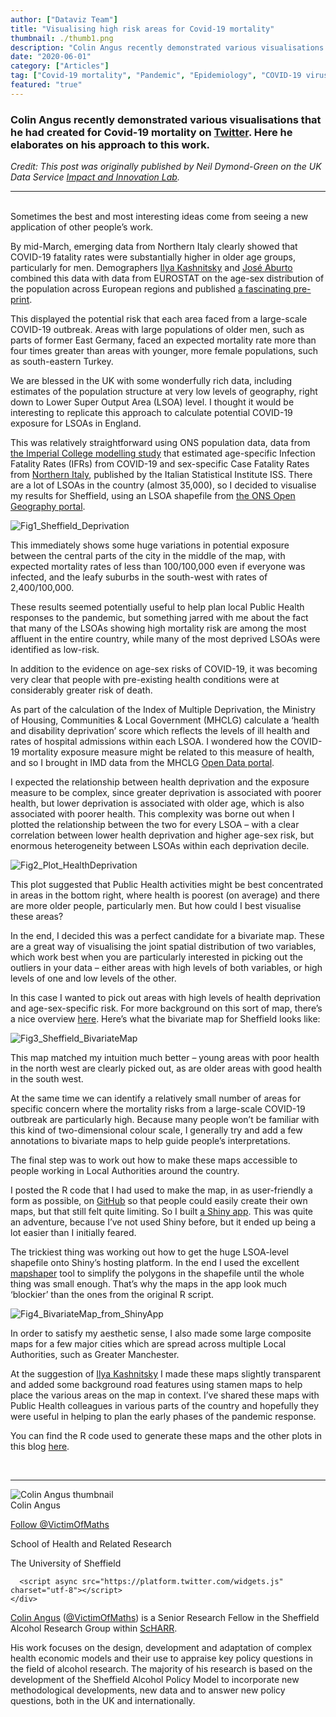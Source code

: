 ```yaml
---
author: ["Dataviz Team"]
title: "Visualising high risk areas for Covid-19 mortality"
thumbnail: ./thumb1.png
description: "Colin Angus recently demonstrated various visualisations that he had created for Covid-19 mortality on Twitter. Here he elaborates on his approach to this work."
date: "2020-06-01"
category: ["Articles"]
tag: ["Covid-19 mortality", "Pandemic", "Epidemiology", "COVID-19 virus (SARS-CoV-2)"]
featured: "true"
---
```


<div className="flex flex-wrap p-2 items-center">
    <h3>Colin Angus recently demonstrated various visualisations that he had created for Covid-19 mortality on <a href="https://twitter.com/VictimOfMaths/status/1254812649264680960">Twitter</a>. 
    Here he elaborates on his approach to this work.
    </h3>
</div>

*Credit: This post was originally published by Neil Dymond-Green on the UK Data Service <a href="http://lab.ukdataservice.ac.uk/">Impact and Innovation Lab</a>.*
  
---  

<br />
Sometimes the best and most interesting ideas come from seeing a new application of other people’s work.

By mid-March, emerging data from Northern Italy clearly showed that COVID-19 fatality rates were substantially higher in older age groups, particularly for men. 
Demographers <a href="https://twitter.com/ikashnitsky" >Ilya Kashnitsky</a> and <a href="https://twitter.com/jm_aburto">José Aburto</a> combined this data with data from 
EUROSTAT on the age-sex distribution of the population across European regions and published <a href="https://osf.io/abx7s/">a fascinating pre-print</a>.

This displayed the potential risk that each area faced from a large-scale COVID-19 outbreak. Areas with large populations of older men, such as parts of former East Germany, faced an expected 
mortality rate more than four times greater than areas with younger, more female populations, such as south-eastern Turkey.

We are blessed in the UK with some wonderfully rich data, including estimates of the population structure at very low levels of geography, right down to Lower Super Output Area (LSOA) level. 
I thought it would be interesting to replicate this approach to calculate potential COVID-19 exposure for LSOAs in England.

This was relatively straightforward using ONS population data, data from <a href="https://www.imperial.ac.uk/media/imperial-college/medicine/sph/ide/gida-fellowships/Imperial-College-COVID19-NPI-modelling-16-03-2020.pdf">the Imperial College modelling study</a> that 
estimated age-specific Infection Fatality Rates (IFRs) from COVID-19 and sex-specific Case Fatality Rates from <a href="https://www.epicentro.iss.it/coronavirus/bollettino/Bollettino-sorveglianza-integrata-COVID-19_23-aprile-2020.pdf">Northern Italy</a>, 
published by the Italian Statistical Institute ISS. There are a lot of LSOAs in the country (almost 35,000), so I decided to visualise my results for Sheffield, using an LSOA shapefile 
from <a href="https://geoportal.statistics.gov.uk/">the ONS Open Geography portal</a>.

![Fig1_Sheffield_Deprivation](./Fig1.png)

This immediately shows some huge variations in potential exposure between the central parts of the city in the middle of the map, with expected mortality rates of less than 100/100,000 
even if everyone was infected, and the leafy suburbs in the south-west with rates of 2,400/100,000.

These results seemed potentially useful to help plan local Public Health responses to the pandemic, but something jarred with me about the fact that many of the LSOAs showing high mortality 
risk are among the most affluent in the entire country, while many of the most deprived LSOAs were identified as low-risk.

In addition to the evidence on age-sex risks of COVID-19, it was becoming very clear that people with pre-existing health conditions were at considerably greater risk of death.

As part of the calculation of the Index of Multiple Deprivation, the Ministry of Housing, Communities & Local Government (MHCLG) calculate a ‘health and disability deprivation’ score 
which reflects the levels of ill health and rates of hospital admissions within each LSOA. I wondered how the COVID-19 mortality exposure measure might be related to this measure of health, 
and so I brought in IMD data from the MHCLG <a href="https://opendatacommunities.org/resource?uri=http%3A%2F%2Fopendatacommunities.org%2Fdata%2Fsocietal-wellbeing%2Fimd2019%2Findices">Open Data portal</a>.

I expected the relationship between health deprivation and the exposure measure to be complex, since greater deprivation is associated with poorer health, but lower deprivation is associated 
with older age, which is also associated with poorer health. This complexity was borne out when I plotted the relationship between the two for every LSOA – with a clear correlation between 
lower health deprivation and higher age-sex risk, but enormous heterogeneity between LSOAs within each deprivation decile.

![Fig2_Plot_HealthDeprivation](./Fig2.png)

This plot suggested that Public Health activities might be best concentrated in areas in the bottom right, where health is poorest (on average) and there are more older people, particularly men. 
But how could I best visualise these areas?

In the end, I decided this was a perfect candidate for a bivariate map. These are a great way of visualising the joint spatial distribution of two variables, which work best when you are 
particularly interested in picking out the outliers in your data – either areas with high levels of both variables, or high levels of one and low levels of the other.

In this case I wanted to pick out areas with high levels of health deprivation and age-sex-specific risk. For more background on this sort of map, there’s a nice 
overview <a href="https://www.joshuastevens.net/cartography/make-a-bivariate-choropleth-map/">here</a>. Here’s what the bivariate map for Sheffield looks like:

![Fig3_Sheffield_BivariateMap](./Fig3.png)

This map matched my intuition much better – young areas with poor health in the north west are clearly picked out, as are older areas with good health in the south west.

At the same time we can identify a relatively small number of areas for specific concern where the mortality risks from a large-scale COVID-19 outbreak are particularly high. Because many people 
won’t be familiar with this kind of two-dimensional colour scale, I generally try and add a few annotations to bivariate maps to help guide people’s interpretations.

The final step was to work out how to make these maps accessible to people working in Local Authorities around the country.

I posted the R code that I had used to make the map, in as user-friendly a form as possible, on <a href="https://github.com/VictimOfMaths/COVID-19/blob/master/COVIDExposures.R">GitHub</a> so 
that people could easily create their own maps, but that still felt quite limiting. So I built <a href="https://victimofmaths.shinyapps.io/covidmapper/">a Shiny app</a>. This was quite an 
adventure, because I’ve not used Shiny before, but it ended up being a lot easier than I initially feared.

The trickiest thing was working out how to get the huge LSOA-level shapefile onto Shiny’s hosting platform. In the end I used the excellent <a href="https://mapshaper.org/">mapshaper</a> tool 
to simplify the polygons in the shapefile until the whole thing was small enough. That’s why the maps in the app look much ‘blockier’ than the ones from the original R script.

![Fig4_BivariateMap_from_ShinyApp](./Fig4.png)

In order to satisfy my aesthetic sense, I also made some large composite maps for a few major cities which are spread across multiple Local Authorities, such as Greater Manchester.

At the suggestion of <a href="https://twitter.com/ikashnitsky">Ilya Kashnitsky</a> I made these maps slightly transparent and added some background road features using stamen maps to help 
place the various areas on the map in context. I’ve shared these maps with Public Health colleagues in various parts of the country and hopefully they were useful in helping to plan the 
early phases of the pandemic response.

You can find the R code used to generate these maps and the other plots in this blog <a href="https://github.com/VictimOfMaths/COVID-19/blob/master/Exposure%20mapping/COVIDExposures.R">here</a>.

<br />

---

<div className="flex flex-wrap p-2 items-center">
  <div className="flex flex-wrap w-full items-center">
    <div className="md:w-1/6 mx-auto">
      <img src="./Colin_Angus.png" className="rounded-lg" alt="Colin Angus thumbnail" style={{minHeight: '130px',"maxHeight": "145px"}}  />
    </div>
    <div className="md:w-5/6 p-2 lg:p-4">
      <div className="my-0 font-bold text-2xl flex items-center">
        Colin Angus
        <p className="inline-block ml-4">
          <a href="https://twitter.com/VictimOfMaths?ref_src=twsrc%5Etfw" class="twitter-follow-button" data-size="large" data-show-screen-name="false" data-dnt="true" data-show-count="false">Follow @VictimOfMaths</a>
        </p>
      </div>
      <p className="my-0">School of Health and Related Research</p>
      <p className="my-0">The University of Sheffield</p>
      
      <script async src="https://platform.twitter.com/widgets.js" charset="utf-8"></script>
    </div>
  </div>
  <div>
    <p className="font-bold"><a href="https://www.sheffield.ac.uk/scharr/sections/heds/staff/angus_c">Colin Angus</a> (<a href="https://twitter.com/VictimOfMaths" >@VictimOfMaths</a>) is a Senior Research Fellow in the Sheffield Alcohol Research Group within <a href="https://www.sheffield.ac.uk/scharr">ScHARR</a>.</p>
    <p> His work focuses on the design, development and adaptation of complex health economic models and their use to appraise key policy questions in the field of alcohol research. 
      The majority of his research is based on the development of the Sheffield Alcohol Policy Model to incorporate new methodological developments, new data and to answer new policy questions, 
      both in the UK and internationally.</p> 
  </div>
</div>
